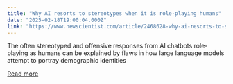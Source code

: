 ```yaml
---
title: "Why AI resorts to stereotypes when it is role-playing humans"
date: "2025-02-18T19:00:04.000Z"
link: "https://www.newscientist.com/article/2468628-why-ai-resorts-to-stereotypes-when-it-is-role-playing-humans/?utm_campaign=RSS%7CNSNS&utm_source=NSNS&utm_medium=RSS&utm_content=technology"
---
```


The often stereotyped and offensive responses from AI chatbots role-playing as humans can be explained by flaws in how large language models attempt to portray demographic identities

[Read more](https://www.newscientist.com/article/2468628-why-ai-resorts-to-stereotypes-when-it-is-role-playing-humans/?utm_campaign=RSS%7CNSNS&utm_source=NSNS&utm_medium=RSS&utm_content=technology)
